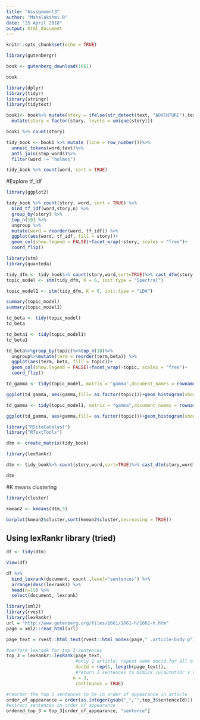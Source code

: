 ---
title: "Assignment3"
author: "Mahalakshmi.B"
date: "25 April 2018"
output: html_document
---

```{r setup, include=FALSE}
knitr::opts_chunk$set(echo = TRUE)

```

```{r}
library(gutenbergr)
```
```{r}
book <- gutenberg_download(1661)
```
```{r}
book
```

```{r}
library(dplyr)
library(tidyr)
library(stringr)
library(tidytext)
```
```{r}
book1<- book%>% mutate(story = ifelse(str_detect(text, "ADVENTURE"),text, NA))%>% fill(story)%>% filter(story != "THE ADVENTURES OF SHERLOCK HOLMES")%>%
  mutate(story = factor(story, levels = unique(story))) 
```
```{r}
book1 %>% count(story)
```
```{r}
tidy_book <- book1 %>% mutate (line = row_number())%>%
  unnest_tokens(word,text)%>%
  anti_join(stop_words)%>%
  filter(word != "holmes")
```
```{r}
tidy_book %>% count(word, sort = TRUE)
```
#Explore tf_idf
```{r}
library(ggplot2)
```
```{r}
tidy_book %>% count(story, word, sort = TRUE) %>%
  bind_tf_idf(word,story,n) %>%
  group_by(story) %>%
  top_n(10) %>%
  ungroup %>%
  mutate(word = reorder(word, tf_idf)) %>%
  ggplot(aes(word, tf_idf, fill = story))+
  geom_col(show.legend = FALSE)+facet_wrap(~story, scales = "free")+
  coord_flip()
```
```{r}
library(stm)
library(quanteda)
```
```{r}
tidy_dfm <- tidy_book%>% count(story,word,sort=TRUE)%>% cast_dfm(story,word,n)
topic_model <- stm(tidy_dfm, K = 6, init.type = "Spectral")
```
```{r}
topic_model1 <- stm(tidy_dfm, K = 6, init.type = "LDA")
```
```{r}
summary(topic_model)
summary(topic_model1)
```
```{r}
td_beta <- tidy(topic_model)
td_beta
```
```{r}
td_beta1 <- tidy(topic_model1)
td_beta1
```
```{r}
td_beta%>%group_by(topic)%>%top_n(10)%>%
  ungroup%>%mutate(term = reorder(term,beta)) %>%
  ggplot(aes(term, beta, fill = topic))+
  geom_col(show.legend = FALSE)+facet_wrap(~topic, scales = "free")+
  coord_flip()
```
```{r}
td_gamma <- tidy(topic_model, matrix = "gamma",document_names = rownames(tidy_dfm))

ggplot(td_gamma, aes(gamma,fill= as.factor(topic)))+geom_histogram(show.legend = FALSE)+facet_wrap(~topic, ncol=3)
```
```{r}
td_gamma <- tidy(topic_model1, matrix = "gamma",document_names = rownames(tidy_dfm))

ggplot(td_gamma, aes(gamma,fill= as.factor(topic)))+geom_histogram(show.legend = FALSE)+facet_wrap(~topic, ncol=3)
```
```{r}
library("RSiteCatalyst")
library("RTextTools")
```
```{r}
dtm <- create_matrix(tidy_book)
```
```{r}
library(lexRankr)
```
```{r}
dtm <- tidy_book%>% count(story,word,sort=TRUE)%>% cast_dtm(story,word,n)
```
```{r}
dtm

```

#K means clustering
```{r}
library(cluster)
```
```{r}
kmean2 <- kmeans(dtm,5)
```
```{r}
barplot(kmean2$cluster,sort(kmean2$cluster,decreasing = TRUE))
```
## Using lexRankr library (tried)
```{r}
df <- tidy(dtm)
```
```{r}
View(df)
```
```{r}
df %>% 
  bind_lexrank(document, count ,level="sentences") %>% 
  arrange(desc(lexrank)) %>% 
  head(n=15) %>% 
  select(document, lexrank) 
```

```{r}
library(xml2)
library(rvest)
library(lexRankr)
url = "http://www.gutenberg.org/files/1661/1661-h/1661-h.htm"
page = xml2::read_html(url)

page_text = rvest::html_text(rvest::html_nodes(page," .article-body p"))

#perform lexrank for top 3 sentences
top_3 = lexRankr::lexRank(page_text,
                          #only 1 article; repeat same docid for all of input vector
                          docId = rep(1, length(page_text)),
                          #return 3 sentences to mimick /u/autotldr's output
                         n = 3,
                          continuous = TRUE)

#reorder the top 3 sentences to be in order of appearance in article
order_of_appearance = order(as.integer(gsub("_","",top_3$sentenceId)))
#extract sentences in order of appearance
ordered_top_3 = top_3[order_of_appearance, "sentence"]

```



















































